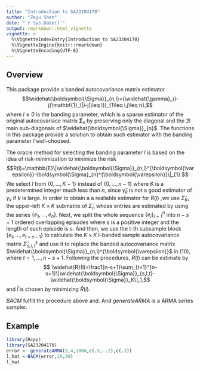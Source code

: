 ```yaml
---
title: "Introduction to SA23204170"
author: "Zeyu Shen"
date: "`r Sys.Date()`"
output: rmarkdown::html_vignette
vignette: >
  %\VignetteIndexEntry{Introduction to SA23204170}
  %\VignetteEngine{knitr::rmarkdown}
  %\VignetteEncoding{UTF-8}
---
```


## Overview

This package provide a banded autocovariance matrix estimator
$$\widehat{\boldsymbol{\Sigma}}_{n,l}=(\widehat{\gamma}_{i-j}\mathbf{1}_{|i-j|\leq l})_{1\leq i,j\leq n},$$ where $l \geq 0$ is the banding parameter,
which is a sparse estimator of the original autocovariace matrix $\boldsymbol{\Sigma}_n$ by
preserving only the diagonal and the 2l main sub-diagonals of $\widehat{\boldsymbol{\Sigma}}_{n}$. The functions in this package provide a solution to obtain such estimator with the banding parameter $l$ well-choosed.

The oracle method for selecting the banding parameter $l$ is based on the idea
of risk-minimization to minimize the risk$$R(l)=\mathbb{E}\|\widehat{\boldsymbol{\Sigma}}_{n,l}^{\boldsymbol{\varepsilon}}-\boldsymbol{\Sigma}_{n}^{\boldsymbol{\varepsilon}}\|_{1}.$$
We select $l$ from $\{0,\ldots,K-1\}$ instead of $\{0,\ldots,n-1\}$ where K is a predetermined integer much less than $n$, since $\widehat{\gamma}_k$ is not a good estimator of $\gamma_k$ if $k$ is large. In order to obtain a a realiable estimator for $R(l)$ ,we use $\widehat{\Sigma}_K$, the upper-left $K\times K$ submatrix of $\widehat{\Sigma}_n$ whose entries are estimated by using the series $\{e_1,\ldots,e_n\}$. Next, we split the whole sequence $\{e_i\}_{i=1}^n$ into $n-s+1$ ordered overlapping episodes where s is a positive integer and the length of each episode is s. And then, we use the t-th subsample block $\{e_t,\ldots,e_{t+s-1}\}$ to calculate the $K\times K$ l-banded sample autocovariance matrix $\widehat{\Sigma}_{s,l,t}^{\varepsilon}$ and use it to replace the banded autocovariance matrix $\widehat{\boldsymbol{\Sigma}}_{n,l}^{\boldsymbol{\varepsilon}}$ in (10), where $t=1,\ldots,n-s+1.$
Following the procedures, $R(l)$ can be estimate by
$$ \widehat{R}(l)=\frac1{n-s+1}\sum_{t=1}^{n-s+1}\|\widehat{\boldsymbol{\Sigma}}_{s,l,t}-\widehat{\boldsymbol{\Sigma}}_K\|_1,$$
and $\hat{l}$ is chosen by minimizing $\widehat{R}(l)$. 

_BACM_ fulfill the procedure above and. And _generateARMA_ is a ARMA series sampler.

## Example

```r
library(Rcpp)
library(SA23204170)
error <- generateARMA(3,4,1000,c(.5,-.2),c(.3))
l_hat <-BACM(error,20,30)
l_hat
```


